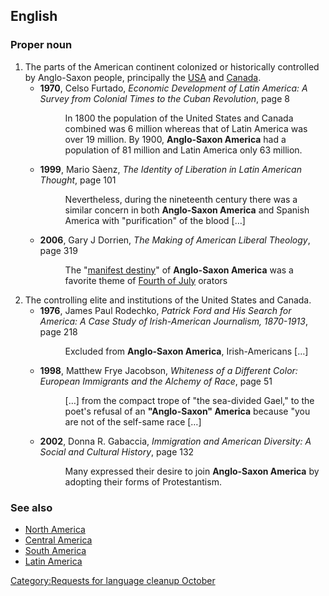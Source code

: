 {{rfv}}
==English==
[[Category:Requests for language cleanup October]]
===Proper noun===
{{en-proper noun|sg=[[Anglo-Saxon]] [[America]]}}

# The parts of the American continent colonized or historically controlled by Anglo-Saxon people, principally the [[USA]] and [[Canada]].
#* '''1970''', Celso Furtado, ''Economic Development of Latin America: A Survey from Colonial Times to the Cuban Revolution'', page 8
#*: In 1800 the population of the United States and Canada combined was 6 million whereas that of Latin America was over 19 million. By 1900, '''Anglo-Saxon America''' had a population of 81 million and Latin America only 63 million.
#* '''1999''', Mario Sàenz, ''The Identity of Liberation in Latin American Thought'', page 101
#*: Nevertheless, during the nineteenth century there was a similar concern in both '''Anglo-Saxon America''' and Spanish America with "purification" of the blood […]
#* '''2006''', Gary J Dorrien, ''The Making of American Liberal Theology'', page 319
#*: The "[[manifest destiny]]" of '''Anglo-Saxon America''' was a favorite theme of [[Fourth of July]] orators 
# The controlling elite and institutions of the United States and Canada.
#* '''1976''', James Paul Rodechko, ''Patrick Ford and His Search for America: A Case Study of Irish-American Journalism, 1870-1913'', page 218
#*: Excluded from '''Anglo-Saxon America''', Irish-Americans […]
#* '''1998''', Matthew Frye Jacobson, ''Whiteness of a Different Color: European Immigrants and the Alchemy of Race'', page 51
#*: […] from the compact trope of "the sea-divided Gael," to the poet's refusal of an '''"Anglo-Saxon" America''' because "you are not of the self-same race […]
#* '''2002''', Donna R. Gabaccia, ''Immigration and American Diversity: A Social and Cultural History'', page 132
#*: Many expressed their desire to join '''Anglo-Saxon America''' by adopting their forms of Protestantism.

===See also===
* [[North America]]
* [[Central America]]
* [[South America]]
* [[Latin America]]